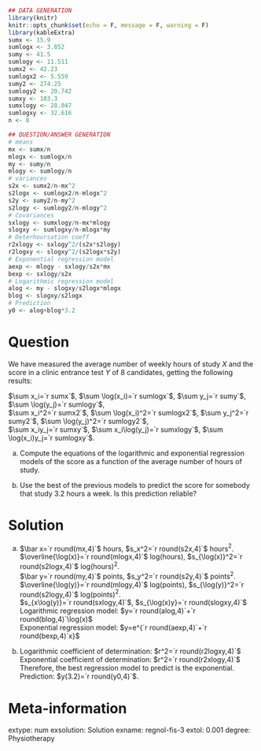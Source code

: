 
```r
## DATA GENERATION
library(knitr)
knitr::opts_chunk$set(echo = F, message = F, warning = F)
library(kableExtra)
sumx <- 15.9
sumlogx <- 3.852
sumy <- 41.5
sumlogy <- 11.511
sumx2 <- 42.23
sumlogx2 <- 5.559
sumy2 <- 274.25
sumlogy2 <- 20.742
sumxy <- 103.3
sumxlogy <- 28.047
sumlogxy <- 32.616
n <- 8

## QUESTION/ANSWER GENERATION
# means
mx <- sumx/n
mlogx <- sumlogx/n
my <- sumy/n
mlogy <- sumlogy/n
# variances
s2x <- sumx2/n-mx^2
s2logx <- sumlogx2/n-mlogx^2
s2y <- sumy2/n-my^2
s2logy <- sumlogy2/n-mlogy^2
# Covariances
sxlogy <- sumxlogy/n-mx*mlogy
slogxy <- sumlogxy/n-mlogx*my
# Deterhoursation coeff
r2xlogy <- sxlogy^2/(s2x*s2logy)
r2logxy <- slogxy^2/(s2logx*s2y)
# Exponential regression model
aexp <- mlogy - sxlogy/s2x*mx
bexp <- sxlogy/s2x
# Logarithmic regression model
alog <- my - slogxy/s2logx*mlogx
blog <- slogxy/s2logx
# Prediction
y0 <- alog+blog*3.2
```

Question
========
We have measured the average number of weekly hours of study $X$ and the score in a clinic entrance test $Y$ of 8 candidates, getting the following results:

$\sum x_i=`r sumx`$, $\sum \log(x_i)=`r sumlogx`$, $\sum y_j=`r sumy`$, $\sum \log(y_j)=`r sumlogy`$,  
$\sum x_i^2=`r sumx2`$, $\sum \log(x_i)^2=`r sumlogx2`$, $\sum y_j^2=`r sumy2`$, $\sum \log(y_j)^2=`r sumlogy2`$,  
$\sum x_iy_j=`r sumxy`$, $\sum x_i\log(y_j)=`r sumxlogy`$, $\sum \log(x_i)y_j=`r sumlogxy`$.


a. Compute the equations of the logarithmic and exponential regression models of the score as a function of the average number of hours of study.

a. Use the best of the previous models to predict the score for somebody that study $3.2$ hours a week. Is this prediction reliable?

Solution
========


a. $\bar x=`r round(mx,4)`$ hours, $s_x^2=`r round(s2x,4)`$ hours$^2$.  
$\overline{\log(x)}=`r round(mlogx,4)`$ log(hours), $s_{\log(x)}^2=`r round(s2logx,4)`$ log(hours)$^2$.  
$\bar y=`r round(my,4)`$ points, $s_y^2=`r round(s2y,4)`$ points$^2$.  
$\overline{\log(y)}=`r round(mlogy,4)`$ log(points), $s_{\log(y)}^2=`r round(s2logy,4)`$ log(points)$^2$.  
$s_{x\log(y)}=`r round(sxlogy,4)`$, $s_{\log(x)y}=`r round(slogxy,4)`$  
Logarithmic regression model: $y=`r round(alog,4)`+`r round(blog,4)`\log(x)$  
Exponential regression model: $y=e^{`r round(aexp,4)`+`r round(bexp,4)`x}$

a. Logarithmic coefficient of determination: $r^2=`r round(r2logxy,4)`$  
Exponential coefficient of determination: $r^2=`r round(r2xlogy,4)`$  
Therefore, the best regression model to predict is the exponential.  
Prediction: $y(3.2)=`r round(y0,4)`$.

Meta-information 
================
extype: num
exsolution: Solution
exname: regnol-fis-3
extol: 0.001
degree: Physiotherapy
 
